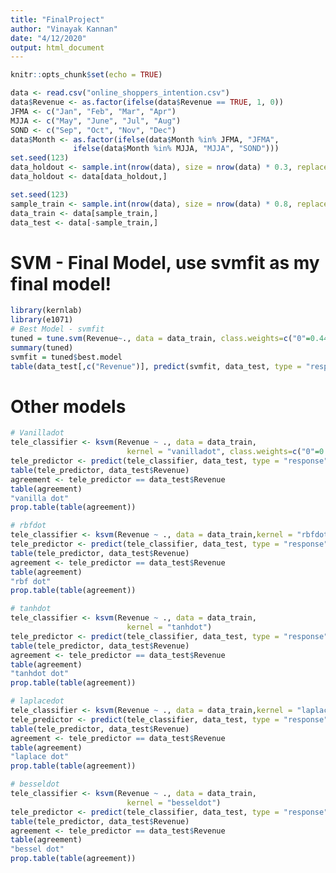 ```yaml
---
title: "FinalProject"
author: "Vinayak Kannan"
date: "4/12/2020"
output: html_document
---
```


```r
knitr::opts_chunk$set(echo = TRUE)
```

```r
data <- read.csv("online_shoppers_intention.csv")
data$Revenue <- as.factor(ifelse(data$Revenue == TRUE, 1, 0))
JFMA <- c("Jan", "Feb", "Mar", "Apr")
MJJA <- c("May", "June", "Jul", "Aug")
SOND <- c("Sep", "Oct", "Nov", "Dec")
data$Month <- as.factor(ifelse(data$Month %in% JFMA, "JFMA",
              ifelse(data$Month %in% MJJA, "MJJA", "SOND")))
set.seed(123)
data_holdout <- sample.int(nrow(data), size = nrow(data) * 0.3, replace = F)
data_holdout <- data[data_holdout,]
```

```r
set.seed(123)
sample_train <- sample.int(nrow(data), size = nrow(data) * 0.8, replace = F)
data_train <- data[sample_train,]
data_test <- data[-sample_train,]
```
# SVM - Final Model, use svmfit as my final model!
```r
library(kernlab)
library(e1071)
# Best Model - svmfit
tuned = tune.svm(Revenue~., data = data_train, class.weights=c("0"=0.44,"1"=1), tunecontrol=tune.control(cross=10))
summary(tuned)
svmfit = tuned$best.model
table(data_test[,c("Revenue")], predict(svmfit, data_test, type = "response"))
```

# Other models
```r
# Vanilladot
tele_classifier <- ksvm(Revenue ~ ., data = data_train,
                          kernel = "vanilladot", class.weights=c("0"=0.44,"1"=1))
tele_predictor <- predict(tele_classifier, data_test, type = "response")
table(tele_predictor, data_test$Revenue)
agreement <- tele_predictor == data_test$Revenue
table(agreement)
"vanilla dot"
prop.table(table(agreement))

# rbfdot
tele_classifier <- ksvm(Revenue ~ ., data = data_train,kernel = "rbfdot")
tele_predictor <- predict(tele_classifier, data_test, type = "response")
table(tele_predictor, data_test$Revenue)
agreement <- tele_predictor == data_test$Revenue
table(agreement)
"rbf dot"
prop.table(table(agreement))

# tanhdot
tele_classifier <- ksvm(Revenue ~ ., data = data_train,
                          kernel = "tanhdot")
tele_predictor <- predict(tele_classifier, data_test, type = "response")
table(tele_predictor, data_test$Revenue)
agreement <- tele_predictor == data_test$Revenue
table(agreement)
"tanhdot dot"
prop.table(table(agreement))

# laplacedot
tele_classifier <- ksvm(Revenue ~ ., data = data_train,kernel = "laplacedot",  class.weights=c("0"=0.3,"1"=1))
tele_predictor <- predict(tele_classifier, data_test, type = "response")
table(tele_predictor, data_test$Revenue)
agreement <- tele_predictor == data_test$Revenue
table(agreement)
"laplace dot"
prop.table(table(agreement))

# besseldot
tele_classifier <- ksvm(Revenue ~ ., data = data_train,
                          kernel = "besseldot")
tele_predictor <- predict(tele_classifier, data_test, type = "response")
table(tele_predictor, data_test$Revenue)
agreement <- tele_predictor == data_test$Revenue
table(agreement)
"bessel dot"
prop.table(table(agreement))
```

